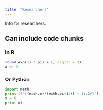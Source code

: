 ```yaml
---
title: "Researchers"
---
```


Info for researchers.

## Can include code chunks

### In R

```r
round(exp(1i * pi) + 1, digits = 2)
a <- 5
```
### Or Python

```python
import math
print (f"{(math.e**(math.pi*1j)) + 1:.2f}")
x = 6
print(x)
```
